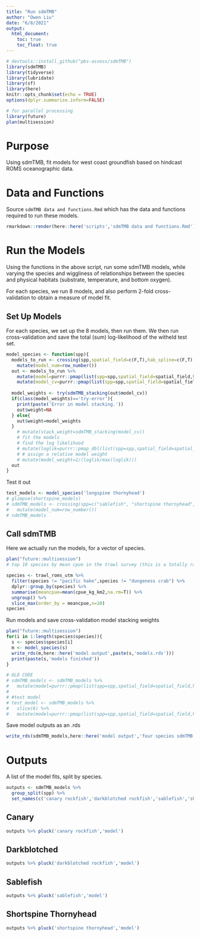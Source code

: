 ```yaml
---
title: "Run sdmTMB"
author: "Owen Liu"
date: "6/8/2021"
output: 
  html_document:
    toc: true
    toc_float: true
---
```


```r
# devtools::install_github("pbs-assess/sdmTMB")
library(sdmTMB)
library(tidyverse)
library(lubridate)
library(sf)
library(here)
knitr::opts_chunk$set(echo = TRUE)
options(dplyr.summarise.inform=FALSE)

# for parallel processing
library(future)
plan(multisession)
```

# Purpose

Using sdmTMB, fit models for west coast groundfish based on hindcast ROMS oceanographic data.

# Data and Functions

Source `sdmTMB data and functions.Rmd` which has the data and functions required to run these models.

```r
rmarkdown::render(here::here('scripts','sdmTMB data and functions.Rmd'),quiet=TRUE)
```


# Run the Models

Using the functions in the above script, run some sdmTMB models, while varying the species and wiggliness of relationships between the species and physical habitats (substrate, temperature, and bottom oxygen).

For each species, we run 8 models, and also perform 2-fold cross-validation to obtain a measure of model fit.

## Set Up Models

For each species, we set up the 8 models, then run them. We then run cross-validation and save the total (sum) log-likelihood of the witheld test set.

```r
model_species <- function(spp){
  models_to_run <- crossing(spp,spatial_field=c(F,T),hab_spline=c(F,T),env_spline=c(F,T)) %>%
    mutate(model_num=row_number())
  out <- models_to_run %>% 
    mutate(model=purrr::pmap(list(spp=spp,spatial_field=spatial_field,hab_spline=hab_spline,env_spline=env_spline),run_sdmTMB,dat=trawl_roms_utm)) %>%
    mutate(model_cv=purrr::pmap(list(spp=spp,spatial_field=spatial_field,hab_spline=hab_spline,env_spline=env_spline),run_sdmTMB_cv,dat=trawl_roms_utm,return_what="model"))
  
  model_weights <- try(sdmTMB_stacking(out$model_cv))
  if(class(model_weights)=='try-error'){
    print(paste('Error in model stacking.'))
    out$weight=NA
  } else{
    out$weight=model_weights
  }
    # mutate(stack_weight=sdmTMB_stacking(model_cv))
    # fit the models 
    # find the log likelihood
    # mutate(loglik=purrr::pmap_dbl(list(spp=spp,spatial_field=spatial_field,hab_spline=hab_spline,env_spline=env_spline),run_sdmTMB_cv,dat=trawl_roms_utm)) %>% 
    # # assign a relative model weight
    # mutate(model_weight=1/(loglik/max(loglik)))
  out
}
```

Test it out
```r
test_models <- model_species('longspine thornyhead')
# glimpse(shortspine_models)
# sdmTMB_models <- crossing(spp=c("sablefish", "shortspine thornyhead","darkblotched rockfish","canary rockfish"),spatial_field=c(F,T),hab_spline=c(F,T),env_spline=c(F,T)) %>%
#   mutate(model_num=row_number())
# sdmTMB_models
```


## Call sdmTMB

Here we actually run the models, for a vector of species.

```r
plan("future::multisession")
# top 10 species by mean cpue in the trawl survey (this is a totally random criterion)

species <- trawl_roms_utm %>% 
  filter(species != "pacific hake",species != "dungeness crab") %>% 
  dplyr::group_by(species) %>% 
  summarise(meancpue=mean(cpue_kg_km2,na.rm=T)) %>% 
  ungroup() %>%
  slice_max(order_by = meancpue,n=10)
species
```

Run models and save cross-validation model stacking weights

```r
plan("future::multisession")
for(i in 1:length(species$species)){
  s <- species$species[i]
  m <- model_species(s)
  write_rds(m,here::here('model output',paste(s,'models.rds')))
  print(paste(s,'models finished'))
}
```


```r
# OLD CODE
# sdmTMB_models <- sdmTMB_models %>% 
#   mutate(model=purrr::pmap(list(spp=spp,spatial_field=spatial_field,hab_spline=hab_spline,env_spline=env_spline),run_sdmTMB,dat=trawl_roms_utm))
# 
# #test model
# test_model <- sdmTMB_models %>% 
#   slice(6) %>% 
#   mutate(model=purrr::pmap(list(spp=spp,spatial_field=spatial_field,hab_spline=hab_spline,env_spline=env_spline),run_sdmTMB,dat=trawl_roms_utm))
```

Save model outputs as an .rds

```r
write_rds(sdmTMB_models,here::here('model output','four species sdmTMB test.rds'))
```


# Outputs

A list of the model fits, split by species.

```r
outputs <- sdmTMB_models %>% 
  group_split(spp) %>% 
  set_names(c('canary rockfish','darkblotched rockfish','sablefish','shortspine thornyhead'))
```

## Canary

```r
outputs %>% pluck('canary rockfish','model')
```

## Darkblotched

```r
outputs %>% pluck('darkblotched rockfish','model')
```

## Sablefish

```r
outputs %>% pluck('sablefish','model')
```

## Shortspine Thornyhead

```r
outputs %>% pluck('shortspine thornyhead','model')
```

